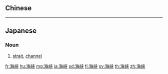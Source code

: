 {{also|海峽}}
==Chinese==
{{zh-see|海峽}}

----

==Japanese==
{{ja-kanjitab|かい|きょう|yomi=on}}

===Noun===
{{ja-noun|かいきょう|kyu=海峽}}

# [[strait]], [[channel]]

[[fr:海峡]]
[[hu:海峡]]
[[mg:海峡]]
[[ja:海峡]]
[[sd:海峡]]
[[fi:海峡]]
[[sv:海峡]]
[[th:海峡]]
[[zh:海峡]]
